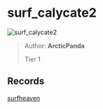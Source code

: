 
# surf_calycate2

![surf_calycate2](https://raw.githubusercontent.com/Sayt123/SurfMapPics/Maps-and-bonuses/csgo/surf_calycate2.jpg)

> Author: **ArcticPanda**
>
> Tier 1

## Records

[surfheaven](https://surfheaven.eu/map/surf_calycate2)
